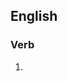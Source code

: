 ==English==

===Verb===
{{head|en|present participle}}

# {{present participle of|stopple|lang=en|nocat=1}}